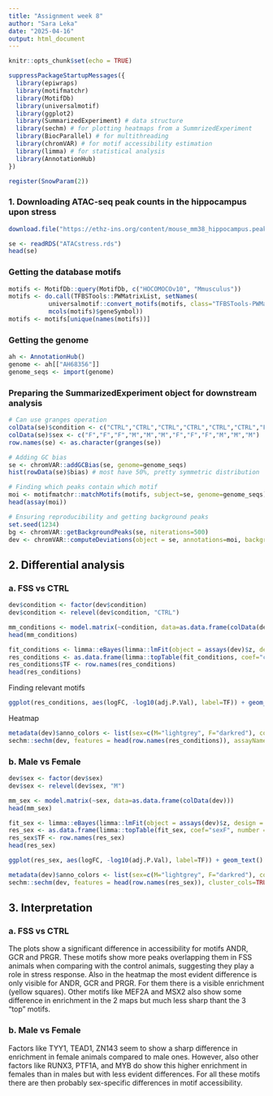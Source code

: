 ---
title: "Assignment week 8"
author: "Sara Leka"
date: "2025-04-16"
output: html_document
---

```{r setup, include=FALSE}
knitr::opts_chunk$set(echo = TRUE)
```

```{r}
suppressPackageStartupMessages({
  library(epiwraps)
  library(motifmatchr)
  library(MotifDb)
  library(universalmotif)
  library(ggplot2)
  library(SummarizedExperiment) # data structure
  library(sechm) # for plotting heatmaps from a SummrizedExperiment
  library(BiocParallel) # for multithreading
  library(chromVAR) # for motif accessibility estimation
  library(limma) # for statistical analysis
  library(AnnotationHub)
})

register(SnowParam(2))
```


### 1. Downloading ATAC-seq peak counts in the hippocampus upon stress
```{r}
download.file("https://ethz-ins.org/content/mouse_mm38_hippocampus.peakCounts.SE.rds", "ATACstress.rds", mode="wb")
```
```{r}
se <- readRDS("ATACstress.rds")
head(se)
```
### Getting the database motifs
```{r}
motifs <- MotifDb::query(MotifDb, c("HOCOMOCOv10", "Mmusculus"))
motifs <- do.call(TFBSTools::PWMatrixList, setNames(
           universalmotif::convert_motifs(motifs, class="TFBSTools-PWMatrix"),
           mcols(motifs)$geneSymbol))
motifs <- motifs[unique(names(motifs))]
```

### Getting the genome
```{r}
ah <- AnnotationHub()
genome <- ah[["AH68356"]]
genome_seqs <- import(genome)
```
### Preparing the SummarizedExperiment object for downstream analysis

```{r}
# Can use granges operation
colData(se)$condition <- c("CTRL","CTRL","CTRL","CTRL","CTRL","CTRL","FSS","FSS","FSS","FSS","FSS","FSS")
colData(se)$sex <- c("F","F","F","M","M","M","F","F","F","M","M","M")
row.names(se) <- as.character(granges(se))
```

```{r}
# Adding GC bias
se <- chromVAR::addGCBias(se, genome=genome_seqs)
hist(rowData(se)$bias) # most have 50%, pretty symmetric distribution
```
```{r}
# Finding which peaks contain which motif
moi <- motifmatchr::matchMotifs(motifs, subject=se, genome=genome_seqs)
head(assay(moi))
```

```{r}
# Ensuring reproducibility and getting background peaks
set.seed(1234)
bg <- chromVAR::getBackgroundPeaks(se, niterations=500)
dev <- chromVAR::computeDeviations(object = se, annotations=moi, background_peaks=bg)
```
## 2. Differential analysis
### a. FSS vs CTRL

```{r}
dev$condition <- factor(dev$condition)
dev$condition <- relevel(dev$condition, "CTRL") 

mm_conditions <- model.matrix(~condition, data=as.data.frame(colData(dev)))
head(mm_conditions)
```
```{r}
fit_conditions <- limma::eBayes(limma::lmFit(object = assays(dev)$z, design = mm_conditions))
res_conditions <- as.data.frame(limma::topTable(fit_conditions, coef="conditionFSS", number = Inf))
res_conditions$TF <- row.names(res_conditions)
head(res_conditions)
```

Finding relevant motifs
```{r}
ggplot(res_conditions, aes(logFC, -log10(adj.P.Val), label=TF)) + geom_text()
```

Heatmap
```{r}
metadata(dev)$anno_colors <- list(sex=c(M="lightgrey", F="darkred"), condition=c(CTRL="darkblue", FSS="pink"))
sechm::sechm(dev, features = head(row.names(res_conditions)), assayName="z", top_annotation = c("condition", "sex"))
```

### b. Male vs Female

```{r}
dev$sex <- factor(dev$sex)
dev$sex <- relevel(dev$sex, "M")

mm_sex <- model.matrix(~sex, data=as.data.frame(colData(dev)))
head(mm_sex)
```

```{r}
fit_sex <- limma::eBayes(limma::lmFit(object = assays(dev)$z, design = mm_sex))
res_sex <- as.data.frame(limma::topTable(fit_sex, coef="sexF", number = Inf))
res_sex$TF <- row.names(res_sex)
head(res_sex)
```

```{r}
ggplot(res_sex, aes(logFC, -log10(adj.P.Val), label=TF)) + geom_text()
```

```{r}
metadata(dev)$anno_colors <- list(sex=c(M="lightgrey", F="darkred"), condition=c(CTRL="darkblue", FSS="pink"))
sechm::sechm(dev, features = head(row.names(res_sex)), cluster_cols=TRUE, assayName="z", top_annotation = c("condition", "sex"))
```

## 3. Interpretation

### a. FSS vs CTRL
The plots show a significant difference in accessibility for motifs ANDR, GCR and PRGR. These motifs show more peaks overlapping them in FSS animals when comparing with the control animals, suggesting they play a role in stress response. Also in the heatmap the most evident difference is only visible for ANDR, GCR and PRGR. For them there is a visible enrichment (yellow squares). Other motifs like MEF2A and MSX2 also show some difference in enrichment in the 2 maps but much less sharp thant the 3 "top" motifs.

### b. Male vs Female
Factors like TYY1, TEAD1, ZN143 seem to show a sharp difference in enrichment in female animals compared to male ones. However, also other factors like RUNX3, PTF1A, and MYB do show this higher enrichment in females than in males but with less evident differences. For all these motifs there are then probably sex-specific differences in motif accessibility.